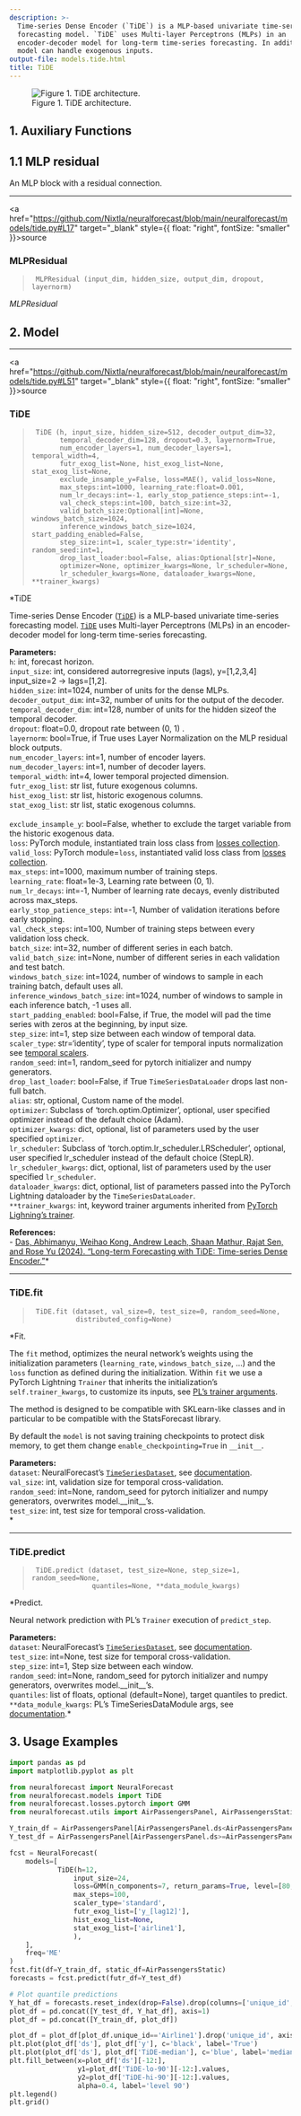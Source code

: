 ```yaml
---
description: >-
  Time-series Dense Encoder (`TiDE`) is a MLP-based univariate time-series
  forecasting model. `TiDE` uses Multi-layer Perceptrons (MLPs) in an
  encoder-decoder model for long-term time-series forecasting. In addition, this
  model can handle exogenous inputs.
output-file: models.tide.html
title: TiDE
---
```



<figure>
<img src="imgs_models/tide.png" alt="Figure 1. TiDE architecture." />
<figcaption aria-hidden="true">Figure 1. TiDE architecture.</figcaption>
</figure>

## 1. Auxiliary Functions

## 1.1 MLP residual

An MLP block with a residual connection.

------------------------------------------------------------------------

<a
href="https://github.com/Nixtla/neuralforecast/blob/main/neuralforecast/models/tide.py#L17"
target="_blank" style={{ float: "right", fontSize: "smaller" }}>source</a>

### MLPResidual

> ``` text
>  MLPResidual (input_dim, hidden_size, output_dim, dropout, layernorm)
> ```

*MLPResidual*

## 2. Model

------------------------------------------------------------------------

<a
href="https://github.com/Nixtla/neuralforecast/blob/main/neuralforecast/models/tide.py#L51"
target="_blank" style={{ float: "right", fontSize: "smaller" }}>source</a>

### TiDE

> ``` text
>  TiDE (h, input_size, hidden_size=512, decoder_output_dim=32,
>        temporal_decoder_dim=128, dropout=0.3, layernorm=True,
>        num_encoder_layers=1, num_decoder_layers=1, temporal_width=4,
>        futr_exog_list=None, hist_exog_list=None, stat_exog_list=None,
>        exclude_insample_y=False, loss=MAE(), valid_loss=None,
>        max_steps:int=1000, learning_rate:float=0.001,
>        num_lr_decays:int=-1, early_stop_patience_steps:int=-1,
>        val_check_steps:int=100, batch_size:int=32,
>        valid_batch_size:Optional[int]=None, windows_batch_size=1024,
>        inference_windows_batch_size=1024, start_padding_enabled=False,
>        step_size:int=1, scaler_type:str='identity', random_seed:int=1,
>        drop_last_loader:bool=False, alias:Optional[str]=None,
>        optimizer=None, optimizer_kwargs=None, lr_scheduler=None,
>        lr_scheduler_kwargs=None, dataloader_kwargs=None, **trainer_kwargs)
> ```

\*TiDE

Time-series Dense Encoder
([`TiDE`](https://nixtlaverse.nixtla.io/neuralforecast/models.tide.html#tide))
is a MLP-based univariate time-series forecasting model.
[`TiDE`](https://nixtlaverse.nixtla.io/neuralforecast/models.tide.html#tide)
uses Multi-layer Perceptrons (MLPs) in an encoder-decoder model for
long-term time-series forecasting.

**Parameters:**<br/> `h`: int, forecast horizon.<br/> `input_size`: int,
considered autorregresive inputs (lags), y=\[1,2,3,4\] input_size=2 -\>
lags=\[1,2\].<br/> `hidden_size`: int=1024, number of units for the dense
MLPs.<br/> `decoder_output_dim`: int=32, number of units for the output
of the decoder.<br/> `temporal_decoder_dim`: int=128, number of units for
the hidden sizeof the temporal decoder.<br/> `dropout`: float=0.0,
dropout rate between (0, 1) .<br/> `layernorm`: bool=True, if True uses
Layer Normalization on the MLP residual block outputs.<br/>
`num_encoder_layers`: int=1, number of encoder layers.<br/>
`num_decoder_layers`: int=1, number of decoder layers.<br/>
`temporal_width`: int=4, lower temporal projected dimension.<br/>
`futr_exog_list`: str list, future exogenous columns.<br/>
`hist_exog_list`: str list, historic exogenous columns.<br/>
`stat_exog_list`: str list, static exogenous columns.<br/>  
`exclude_insample_y`: bool=False, whether to exclude the target variable
from the historic exogenous data.<br/> `loss`: PyTorch module,
instantiated train loss class from [losses
collection](https://nixtla.github.io/neuralforecast/losses.pytorch.html).<br/>
`valid_loss`: PyTorch module=`loss`, instantiated valid loss class from
[losses
collection](https://nixtla.github.io/neuralforecast/losses.pytorch.html).<br/>
`max_steps`: int=1000, maximum number of training steps.<br/>
`learning_rate`: float=1e-3, Learning rate between (0, 1).<br/>
`num_lr_decays`: int=-1, Number of learning rate decays, evenly
distributed across max_steps.<br/> `early_stop_patience_steps`: int=-1,
Number of validation iterations before early stopping.<br/>
`val_check_steps`: int=100, Number of training steps between every
validation loss check.<br/> `batch_size`: int=32, number of different
series in each batch.<br/> `valid_batch_size`: int=None, number of
different series in each validation and test batch.<br/>
`windows_batch_size`: int=1024, number of windows to sample in each
training batch, default uses all.<br/> `inference_windows_batch_size`:
int=1024, number of windows to sample in each inference batch, -1 uses
all.<br/> `start_padding_enabled`: bool=False, if True, the model will
pad the time series with zeros at the beginning, by input size.<br/>
`step_size`: int=1, step size between each window of temporal data.<br/>
`scaler_type`: str=‘identity’, type of scaler for temporal inputs
normalization see [temporal
scalers](https://nixtla.github.io/neuralforecast/common.scalers.html).<br/>
`random_seed`: int=1, random_seed for pytorch initializer and numpy
generators.<br/> `drop_last_loader`: bool=False, if True
`TimeSeriesDataLoader` drops last non-full batch.<br/> `alias`: str,
optional, Custom name of the model.<br/> `optimizer`: Subclass of
‘torch.optim.Optimizer’, optional, user specified optimizer instead of
the default choice (Adam).<br/> `optimizer_kwargs`: dict, optional, list
of parameters used by the user specified `optimizer`.<br/>
`lr_scheduler`: Subclass of ‘torch.optim.lr_scheduler.LRScheduler’,
optional, user specified lr_scheduler instead of the default choice
(StepLR).<br/> `lr_scheduler_kwargs`: dict, optional, list of parameters
used by the user specified `lr_scheduler`.<br/> `dataloader_kwargs`:
dict, optional, list of parameters passed into the PyTorch Lightning
dataloader by the `TimeSeriesDataLoader`. <br/> `**trainer_kwargs`: int,
keyword trainer arguments inherited from [PyTorch Lighning’s
trainer](https://pytorch-lightning.readthedocs.io/en/stable/api/pytorch_lightning.trainer.trainer.Trainer.html?highlight=trainer).<br/>

**References:**<br/> - [Das, Abhimanyu, Weihao Kong, Andrew Leach, Shaan
Mathur, Rajat Sen, and Rose Yu (2024). “Long-term Forecasting with TiDE:
Time-series Dense Encoder.”](http://arxiv.org/abs/2304.08424)\*

------------------------------------------------------------------------

### TiDE.fit

> ``` text
>  TiDE.fit (dataset, val_size=0, test_size=0, random_seed=None,
>            distributed_config=None)
> ```

\*Fit.

The `fit` method, optimizes the neural network’s weights using the
initialization parameters (`learning_rate`, `windows_batch_size`, …) and
the `loss` function as defined during the initialization. Within `fit`
we use a PyTorch Lightning `Trainer` that inherits the initialization’s
`self.trainer_kwargs`, to customize its inputs, see [PL’s trainer
arguments](https://pytorch-lightning.readthedocs.io/en/stable/api/pytorch_lightning.trainer.trainer.Trainer.html?highlight=trainer).

The method is designed to be compatible with SKLearn-like classes and in
particular to be compatible with the StatsForecast library.

By default the `model` is not saving training checkpoints to protect
disk memory, to get them change `enable_checkpointing=True` in
`__init__`.

**Parameters:**<br/> `dataset`: NeuralForecast’s
[`TimeSeriesDataset`](https://nixtlaverse.nixtla.io/neuralforecast/tsdataset.html#timeseriesdataset),
see
[documentation](https://nixtla.github.io/neuralforecast/tsdataset.html).<br/>
`val_size`: int, validation size for temporal cross-validation.<br/>
`random_seed`: int=None, random_seed for pytorch initializer and numpy
generators, overwrites model.\_\_init\_\_’s.<br/> `test_size`: int, test
size for temporal cross-validation.<br/>\*

------------------------------------------------------------------------

### TiDE.predict

> ``` text
>  TiDE.predict (dataset, test_size=None, step_size=1, random_seed=None,
>                quantiles=None, **data_module_kwargs)
> ```

\*Predict.

Neural network prediction with PL’s `Trainer` execution of
`predict_step`.

**Parameters:**<br/> `dataset`: NeuralForecast’s
[`TimeSeriesDataset`](https://nixtlaverse.nixtla.io/neuralforecast/tsdataset.html#timeseriesdataset),
see
[documentation](https://nixtla.github.io/neuralforecast/tsdataset.html).<br/>
`test_size`: int=None, test size for temporal cross-validation.<br/>
`step_size`: int=1, Step size between each window.<br/> `random_seed`:
int=None, random_seed for pytorch initializer and numpy generators,
overwrites model.\_\_init\_\_’s.<br/> `quantiles`: list of floats,
optional (default=None), target quantiles to predict. <br/>
`**data_module_kwargs`: PL’s TimeSeriesDataModule args, see
[documentation](https://pytorch-lightning.readthedocs.io/en/1.6.1/extensions/datamodules.html#using-a-datamodule).\*

## 3. Usage Examples


```python
import pandas as pd
import matplotlib.pyplot as plt

from neuralforecast import NeuralForecast
from neuralforecast.models import TiDE
from neuralforecast.losses.pytorch import GMM
from neuralforecast.utils import AirPassengersPanel, AirPassengersStatic

Y_train_df = AirPassengersPanel[AirPassengersPanel.ds<AirPassengersPanel['ds'].values[-12]] # 132 train
Y_test_df = AirPassengersPanel[AirPassengersPanel.ds>=AirPassengersPanel['ds'].values[-12]].reset_index(drop=True) # 12 test

fcst = NeuralForecast(
    models=[
            TiDE(h=12,
                input_size=24,
                loss=GMM(n_components=7, return_params=True, level=[80,90], weighted=True),
                max_steps=100,
                scaler_type='standard',
                futr_exog_list=['y_[lag12]'],
                hist_exog_list=None,
                stat_exog_list=['airline1'],
                ),     
    ],
    freq='ME'
)
fcst.fit(df=Y_train_df, static_df=AirPassengersStatic)
forecasts = fcst.predict(futr_df=Y_test_df)

# Plot quantile predictions
Y_hat_df = forecasts.reset_index(drop=False).drop(columns=['unique_id','ds'])
plot_df = pd.concat([Y_test_df, Y_hat_df], axis=1)
plot_df = pd.concat([Y_train_df, plot_df])

plot_df = plot_df[plot_df.unique_id=='Airline1'].drop('unique_id', axis=1)
plt.plot(plot_df['ds'], plot_df['y'], c='black', label='True')
plt.plot(plot_df['ds'], plot_df['TiDE-median'], c='blue', label='median')
plt.fill_between(x=plot_df['ds'][-12:], 
                 y1=plot_df['TiDE-lo-90'][-12:].values,
                 y2=plot_df['TiDE-hi-90'][-12:].values,
                 alpha=0.4, label='level 90')
plt.legend()
plt.grid()
```

